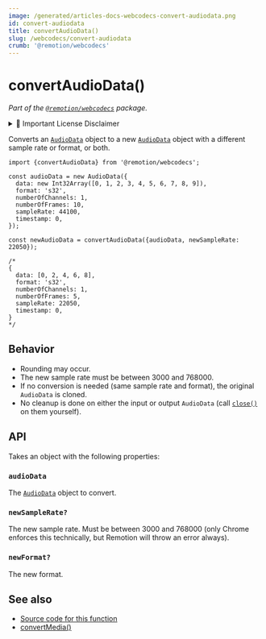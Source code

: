 ```yaml
---
image: /generated/articles-docs-webcodecs-convert-audiodata.png
id: convert-audiodata
title: convertAudioData()
slug: /webcodecs/convert-audiodata
crumb: '@remotion/webcodecs'
---
```


# convertAudioData()<AvailableFrom v="4.0.288"/>

_Part of the [`@remotion/webcodecs`](/docs/webcodecs) package._


<details>
  <summary>💼 Important License Disclaimer</summary>
  <LicenseDisclaimer />
</details>

Converts an [`AudioData`](https://developer.mozilla.org/en-US/docs/Web/API/AudioData) object to a new [`AudioData`](https://developer.mozilla.org/en-US/docs/Web/API/AudioData) object with a different sample rate or format, or both.

```tsx twoslash title="Converting an audio data"
import {convertAudioData} from '@remotion/webcodecs';

const audioData = new AudioData({
  data: new Int32Array([0, 1, 2, 3, 4, 5, 6, 7, 8, 9]),
  format: 's32',
  numberOfChannels: 1,
  numberOfFrames: 10,
  sampleRate: 44100,
  timestamp: 0,
});

const newAudioData = convertAudioData({audioData, newSampleRate: 22050});

/*
{
  data: [0, 2, 4, 6, 8],
  format: 's32',
  numberOfChannels: 1,
  numberOfFrames: 5,
  sampleRate: 22050,
  timestamp: 0,
}
*/
```

## Behavior

- Rounding may occur.
- The new sample rate must be between 3000 and 768000.
- If no conversion is needed (same sample rate and format), the original `AudioData` is cloned.
- No cleanup is done on either the input or output `AudioData` (call [`close()`](https://developer.mozilla.org/en-US/docs/Web/API/AudioData/close) on them yourself).

## API

Takes an object with the following properties:

### `audioData`

The [`AudioData`](https://developer.mozilla.org/en-US/docs/Web/API/AudioData) object to convert.

### `newSampleRate?`

The new sample rate. Must be between 3000 and 768000 (only Chrome enforces this technically, but Remotion will throw an error always).

### `newFormat?`

The new format.

## See also

- [Source code for this function](https://github.com/remotion-dev/remotion/blob/main/packages/webcodecs/src/convert-audiodata.ts)
- [convertMedia()](/docs/webcodecs/convert-media)
